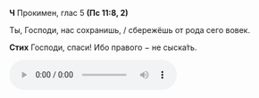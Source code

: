 **Ч** Прокимен, глас 5 **(Пс 11:8, 2)**

Ты, Господи, нас сохранишь, / сбережёшь от рода сего вовек.

**Стих** Господи, спаси! Ибо правого − не сыска́ть.

<div ref={props.ref}>
    <audio controls>
        <source
            src="https://psmb-neos-resources.hb.bizmrg.com/target/psmb/5ef52d7e3bb98d16432203d4612458a649757d0a/%D0%93%D0%BB%D0%B0%D1%81%205.mp3"
            type="audio/mpeg"
        />
    </audio>
</div>
